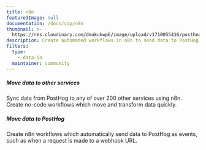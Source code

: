 ```yaml
---
title: n8n
featuredImage: null
documentation: /docs/cdp/n8n
thumbnail: >-
  https://res.cloudinary.com/dmukukwp6/image/upload/v1710055416/posthog.com/contents/cdp/thumbnails/n8n.png
description: Create automated workflows in n8n to send data to PostHog
filters:
  type:
    - data-in
  maintainer: community
---
```


<Section
    divider={false}
    title="Create automated workflows using PostHog in n8n to simplify the way you work and sync data between over 200 services."
    size="full"
    cols={2}
>
    <div>
        <h5>Move data to other services</h5>
        <p>Sync data from PostHog to any of over 200 other services using n8n. Create no-code workflows which move and transform data quickly.</p>
    </div>
    <div>
        <h5>Move data to PostHog</h5>
        <p>Create n8n workflows which automatically send data to PostHog as events, such as when a request is made to a webhook URL.</p>
    </div>
</Section>

<TutorialsSlider topic="n8n" />

<Documentation />
